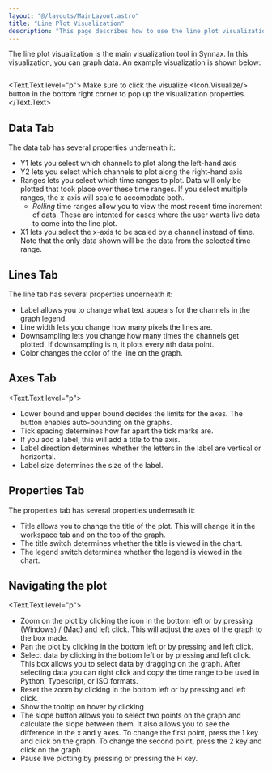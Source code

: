 ```yaml
---
layout: "@/layouts/MainLayout.astro"
title: "Line Plot Visualization"
description: "This page describes how to use the line plot visualization in the Synnax console."
---
```


The line plot visualization is the main visualization tool in Synnax. In this
visualization, you can graph data. An example visualization is shown below:

<Image client:only="react" id="console/line-plot"  />

<Text.Text level="p">
Make sure to click the visualize <Icon.Visualize/> button in the bottom right corner to pop up the
visualization properties.
</Text.Text>

## Data Tab
The data tab has several properties underneath it:
- Y1 lets you select which channels to plot along the left-hand axis
- Y2 lets you select which channels to plot along the right-hand axis
- Ranges lets you select which time ranges to plot. Data will only be plotted
  that took place over these time ranges. If you select multiple ranges, the
  x-axis will scale to accomodate both.
    - _Rolling_ time ranges allow you to view the most recent time increment of
      data. These are intented for cases where the user wants live data to come
      into the line plot.
- X1 lets you select the x-axis to be scaled by a channel instead of time. Note
  that the only data shown will be the data from the selected time range.

## Lines Tab
The line tab has several properties underneath it:
- Label allows you to change what text appears for the channels in the graph
  legend.
- Line width lets you change how many pixels the lines are.
- Downsampling lets you change how many times the channels get plotted. If
  downsampling is n, it plots every nth data point.
- Color changes the color of the line on the graph.

## Axes Tab
<Text.Text level="p">
<ul>
  <li>Lower bound and upper bound decides the limits for the axes. The <Icon.Auto/> button enables auto-bounding on the graphs.</li>
  <li>Tick spacing determines how far apart the tick marks are.</li>
  <li>If you add a label, this will add a title to the axis.</li>
  <li>Label direction determines whether the letters in the label are vertical or horizontal.</li>
  <li>Label size determines the size of the label.</li>
</ul>
</Text.Text>

## Properties Tab
The properties tab has several properties underneath it:
- Title allows you to change the title of the plot. This will change it in the
  workspace tab and on the top of the graph.
- The title switch determines whether the title is viewed in the chart.
- The legend switch determines whether the legend is viewed in the chart.

## Navigating the plot
<Text.Text level="p">
  <ul>
    <li>Zoom on the plot by clicking the <Icon.Zoom/> icon in the bottom left or by pressing <Icon.Keyboard.Alt/> (Windows) / <Icon.Keyboard.Command/> (Mac)
        and left click. This will adjust the axes of the graph to the box made.</li>
    <li>Pan the plot by clicking <Icon.Pan/> in the bottom left or by pressing <Icon.Keyboard.Shift/> and left click.</li>
    <li>Select data by clicking <Icon.Selection/> in the bottom left or by pressing <Icon.Keyboard.Alt/> and left click. This box allows you to select data
        by dragging on the graph. After selecting data you can right click and copy the time range to be used in Python, Typescript, or ISO formats.</li>
    <li>Reset the zoom by clicking <Icon.Expand/> in the bottom left or by pressing <Icon.Caret.Up/> and left click.</li>
    <li>Show the tooltip on hover by clicking <Icon.Tooltip/>.</li>
    <li>The slope button <Icon.Rule/> allows you to select two points on the graph and calculate the slope between them. It also allows you to see the difference
        in the x and y axes. To change the first point, press the 1 key and click on the graph. To change the second point, press the 2 key and click on the graph.</li>
    <li>Pause live plotting by pressing <Icon.Pause/> or pressing the H key.</li>
  </ul>
</Text.Text>
